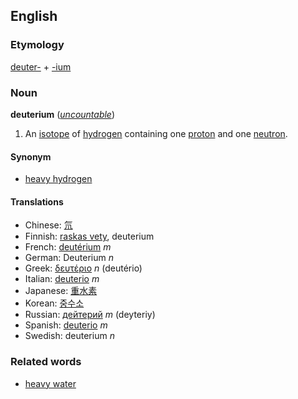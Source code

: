 ==English==
===Etymology===
[[deuter-]] + [[-ium]]

===Noun===
'''deuterium''' (''[[uncountable]]'')

# An [[isotope]] of [[hydrogen]] containing one [[proton]] and one [[neutron]].

====Synonym====
*[[heavy hydrogen]]

====Translations====
*Chinese: [[氘]]
*Finnish: [[raskas vety]], deuterium
*French: [[deutérium]] ''m''
*German: Deuterium ''n''
*Greek: [[δευτέριο]] ''n'' (deut&eacute;rio)
*Italian: [[deuterio]] ''m''
*Japanese: [[重水素]]
*Korean: [[중수소]]
*Russian: [[дейтерий]] ''m'' (deyteriy)
*Spanish: [[deuterio]] ''m''
*Swedish: deuterium ''n''

===Related words===
*[[heavy water]]